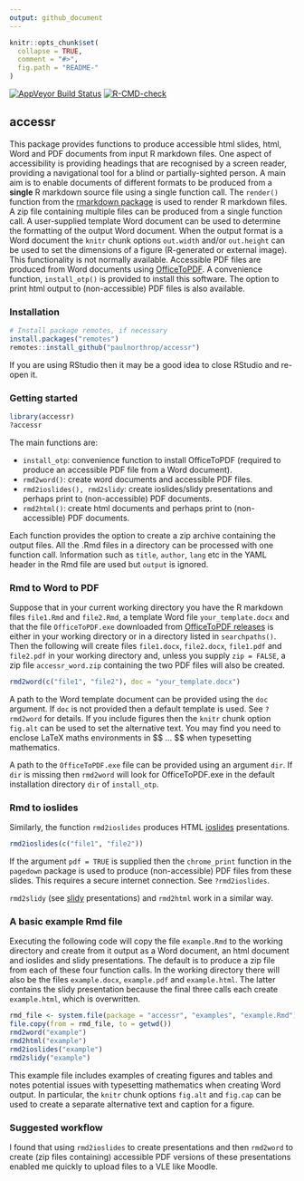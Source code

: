 ```yaml
---
output: github_document
---
```


<!-- README.md is generated from README.Rmd. Please edit that file -->

```r
knitr::opts_chunk$set(
  collapse = TRUE,
  comment = "#>",
  fig.path = "README-"
)
```

[![AppVeyor Build Status](https://ci.appveyor.com/api/projects/status/github/paulnorthrop/stat0002?branch=master&svg=true)](https://ci.appveyor.com/project/paulnorthrop/stat0002)
[![R-CMD-check](https://github.com/paulnorthrop/accessr/workflows/R-CMD-check/badge.svg)](https://github.com/paulnorthrop/accessr/actions)

## accessr

This package provides functions to produce accessible html slides, html, Word and PDF documents from input R markdown files.  One aspect of accessibility is providing headings that are recognised by a screen reader, providing a navigational tool for a blind or partially-sighted person. A main aim is to enable documents of different formats to be produced from a **single** R markdown source file using a single function call.  The `render()` function from the [rmarkdown package](https://cran.r-project.org/package=rmarkdown) is used to render R markdown files. A zip file containing multiple files can be produced from a single function call.  A user-supplied template Word document can be used to determine the formatting of the output Word document. When the output format is a Word document the `knitr` chunk options `out.width` and/or `out.height` can be used to set the dimensions of a figure (R-generated or external image).  This functionality is not normally available. Accessible PDF files are produced from Word documents using [OfficeToPDF](https://github.com/cognidox/OfficeToPDF).  A convenience function, `install_otp()` is provided to install this software. The option to print html output to (non-accessible) PDF files is also available.  

### Installation

```r
# Install package remotes, if necessary
install.packages("remotes")
remotes::install_github("paulnorthrop/accessr")
```

If you are using RStudio then it may be a good idea to close RStudio and re-open it.

### Getting started

```r
library(accessr)
?accessr
```

The main functions are:

* `install_otp`: convenience function to install OfficeToPDF (required to produce an accessible PDF file from a Word document).
* `rmd2word()`: create word documents and accessible PDF files.
* `rmd2ioslides(), rmd2slidy`: create ioslides/slidy presentations and perhaps print to (non-accessible) PDF documents.
* `rmd2html()`: create html documents and perhaps print to (non-accessible) PDF documents.

Each function provides the option to create a zip archive containing the output files.  All the .Rmd files in a directory can be processed with one function call.
Information such as `title`, `author`, `lang` etc in the YAML header in the Rmd file are used but `output` is ignored.

### Rmd to Word to PDF

Suppose that in your current working directory you have the R markdown files `file1.Rmd` and `file2.Rmd`, a template Word file `your_template.docx` and that the file `OfficeToPDF.exe` downloaded from [OfficeToPDF releases](https://github.com/cognidox/OfficeToPDF/releases) is either in your working directory or in a directory listed in `searchpaths()`.  Then the following will create files `file1.docx`, `file2.docx`, `file1.pdf` and `file2.pdf` in your working directory and, unless you supply `zip = FALSE`, a zip file `accessr_word.zip` containing the two PDF files will also be created.

```r
rmd2word(c("file1", "file2"), doc = "your_template.docx")
```

A path to the Word template document can be provided using the `doc` argument.  If `doc` is not provided then a default template is used. See `?rmd2word` for details. If you include figures then the `knitr` chunk option `fig.alt` can be used to set the alternative text. You may find you need to enclose LaTeX maths environments in \$\$ ... \$\$ when typesetting mathematics. 

A path to the `OfficeToPDF.exe` file can be provided using an argument `dir`. If `dir` is missing then `rmd2word` will look for OfficeToPDF.exe in the default installation directory `dir` of `install_otp`. 

### Rmd to ioslides 

Similarly, the function `rmd2ioslides` produces HTML [ioslides](https://bookdown.org/yihui/rmarkdown/ioslides-presentation.html) presentations.

```r
rmd2ioslides(c("file1", "file2"))
```

If the argument `pdf = TRUE` is supplied then the `chrome_print` function in the `pagedown` package is used to produce (non-accessible) PDF files from these slides.  This requires a secure internet connection. See `?rmd2ioslides`.

`rmd2slidy` (see [slidy](https://bookdown.org/yihui/rmarkdown/slidy-presentation.html) presentations) and `rmd2html` work in a similar way.

### A basic example Rmd file

Executing the following code will copy the file `example.Rmd` to the working directory and create from it output as a Word document, an html document and ioslides and slidy presentations. The default is to produce a zip file from each of these four function calls. In the working directory there will also be the files `example.docx`, `example.pdf` and `example.html`. The latter contains the slidy presentation because the final three calls each create `example.html`, which is overwritten.

```r
rmd_file <- system.file(package = "accessr", "examples", "example.Rmd")
file.copy(from = rmd_file, to = getwd())
rmd2word("example")
rmd2html("example")
rmd2ioslides("example")
rmd2slidy("example")
```

This example file includes examples of creating figures and tables and notes potential issues with typesetting mathematics when creating Word output.  In particular, the `knitr` chunk options `fig.alt` and `fig.cap` can be used to create a separate alternative text and caption for a figure. 

### Suggested workflow

I found that using `rmd2ioslides` to create presentations and then `rmd2word` to create (zip files containing) accessible PDF versions of these presentations enabled me quickly to upload files to a VLE like Moodle.

